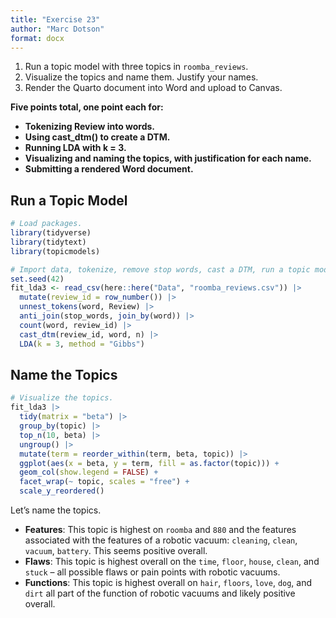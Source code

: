 ```yaml
---
title: "Exercise 23"
author: "Marc Dotson"
format: docx
---
```


1. Run a topic model with three topics in `roomba_reviews`.
2. Visualize the topics and name them. Justify your names.
3. Render the Quarto document into Word and upload to Canvas.

**Five points total, one point each for:**

- **Tokenizing Review into words.**
- **Using cast_dtm() to create a DTM.**
- **Running LDA with k = 3.**
- **Visualizing and naming the topics, with justification for each name.**
- **Submitting a rendered Word document.**

## Run a Topic Model

```r
# Load packages.
library(tidyverse)
library(tidytext)
library(topicmodels)

# Import data, tokenize, remove stop words, cast a DTM, run a topic model.
set.seed(42)
fit_lda3 <- read_csv(here::here("Data", "roomba_reviews.csv")) |>
  mutate(review_id = row_number()) |> 
  unnest_tokens(word, Review) |> 
  anti_join(stop_words, join_by(word)) |> 
  count(word, review_id) |>
  cast_dtm(review_id, word, n) |> 
  LDA(k = 3, method = "Gibbs")
```

## Name the Topics

```r
# Visualize the topics.
fit_lda3 |> 
  tidy(matrix = "beta") |> 
  group_by(topic) |> 
  top_n(10, beta) |>
  ungroup() |>
  mutate(term = reorder_within(term, beta, topic)) |>
  ggplot(aes(x = beta, y = term, fill = as.factor(topic))) +
  geom_col(show.legend = FALSE) +
  facet_wrap(~ topic, scales = "free") +
  scale_y_reordered()
```

Let's name the topics.

- **Features**: This topic is highest on `roomba` and `880` and the features associated with the features of a robotic vacuum: `cleaning`, `clean`, `vacuum`, `battery`. This seems positive overall.
- **Flaws**: This topic is highest overall on the `time`, `floor`, `house`, `clean`, and `stuck` -- all possible flaws or pain points with robotic vacuums.
- **Functions**: This topic is highest overall on `hair`, `floors`, `love`, `dog`, and `dirt` all part of the function of robotic vacuums and likely positive overall.


